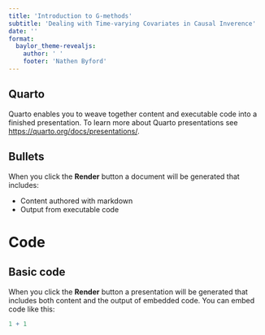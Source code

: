 ```yaml
---
title: 'Introduction to G-methods'
subtitle: 'Dealing with Time-varying Covariates in Causal Inverence'
date: ''
format: 
  baylor_theme-revealjs:
    author: ' '
    footer: 'Nathen Byford'
---
```


## Quarto

Quarto enables you to weave together content and executable code into a finished presentation. To learn more about Quarto presentations see <https://quarto.org/docs/presentations/>.

## Bullets

When you click the **Render** button a document will be generated that includes:

-   Content authored with markdown
-   Output from executable code

# Code

## Basic code

When you click the **Render** button a presentation will be generated that includes both content and the output of embedded code. You can embed code like this:

```r
1 + 1
```